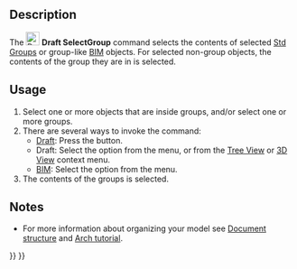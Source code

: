 <languages/>

{{Docnav
|[[Draft_AddNamedGroup|AddNamedGroup]]
|[[Draft_AddToLayer|AddToLayer]]
|[[Draft_Workbench|Draft]]
|IconL=Draft_AddNamedGroup.svg
|IconR=Draft_AddToLayer.svg
|IconC=Workbench_Draft.svg
}}

<div class="mw-translate-fuzzy">
{{GuiCommand/ru
|Name=Draft SelectGroup
|Name/ru=Draft SelectGroup
|MenuLocation=Черчение → Утилиты → Выбрать группу
|Workbenches=[[Draft_Workbench/ru|Draft]], [[Arch_Workbench/ru|Arch]]
|Shortcut=
|SeeAlso=[[Draft_AddToGroup/ru|Добавить в группу]], [[Std_Group/ru|Std CreateGroup]]
}}
</div>

==Description== 

The [[Image:Draft_SelectGroup.svg|24px]] '''Draft SelectGroup''' command selects the contents of selected [[Std_Group|Std Groups]] or group-like [[BIM_Workbench|BIM]] objects. For selected non-group objects, the contents of the group they are in is selected.

==Usage== 

# Select one or more objects that are inside groups, and/or select one or more groups.
# There are several ways to invoke the command:
#* [[Draft_Workbench|Draft]]: Press the {{Button|[[Image:Draft_SelectGroup.svg|16px]] [[Draft_SelectGroup|Select Group]]}} button.
#* Draft: Select the {{MenuCommand|Utilities → [[Image:Draft_SelectGroup.svg|16px]] Select Group}} option from the menu, or from the [[Tree_View|Tree View]] or [[3D_View|3D View]] context menu.
#* [[BIM_Workbench|BIM]]: Select the {{MenuCommand|Utils → [[Image:Draft_SelectGroup.svg|16px]] Select Group}} option from the menu.
# The contents of the groups is selected.

==Notes==

* For more information about organizing your model see [[Document_structure|Document structure]] and [[Arch_tutorial#Organizing_your_model|Arch tutorial]].


{{Docnav
|[[Draft_AddNamedGroup|AddNamedGroup]]
|[[Draft_AddToLayer|AddToLayer]]
|[[Draft_Workbench|Draft]]
|IconL=Draft_AddNamedGroup.svg
|IconR=Draft_AddToLayer.svg
|IconC=Workbench_Draft.svg
}}

{{Draft Tools navi{{#translation:}}}}
{{Userdocnavi{{#translation:}}}}